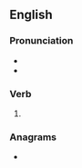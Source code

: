 ==English==

===Pronunciation===
* {{IPA|/ˈɑʊtdon/|lang=en}}
* {{rhymes|ʌn|lang=en}}

===Verb===
{{head|en|verb form}}

# {{past participle of|outdo|lang=en|nocat=1}}

===Anagrams===
* {{anagrams|en|a=denootu|done out|duotone}}
